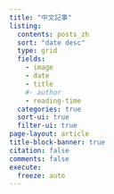 ```yaml
---
title: "中文記事"
listing:
  contents: posts_zh
  sort: "date desc"
  type: grid
  fields: 
    - image 
    - date
    - title
    #- author
    - reading-time
  categories: true
  sort-ui: true
  filter-ui: true
page-layout: article
title-block-banner: true
citation: false
comments: false
execute:
  freeze: auto
---
```

